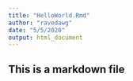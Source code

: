 ```yaml
---
title: "HelloWorld.Rmd"
author: "ravedawg"
date: "5/5/2020"
output: html_document
---
```


## This is a markdown file
